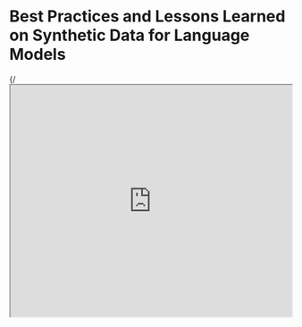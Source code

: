# Best Practices and Lessons Learned on Synthetic Data for Language Models


{/*<iframe width="100%"
  height="415px"
  src="https://www.youtube.com/embed/YnlArBZJHY8?si=ZH3hFzwixUopxU5Z" allow="accelerometer; autoplay; clipboard-write; encrypted-media; gyroscope; picture-in-picture"
  allowFullScreen
  />*/}

This [paper](https://arxiv.org/abs/2404.07503) provides an overview of best practices and lessons learned on synthetic data for language models ans was published by Google DeepMind and other collaborators. 

It focuses on synthetic data and covers applications, challenges, and future directions. This is an important paper given the significant advancements we are seeing from the use of synthetic data in the field of AI.

We know for sure that the more high-quality data we give these models, the better the performance. Creating synthetic data is not hard but ensuring its quality is really the challenge.

The paper also discusses important topics when working with synthetic data such as ensuring quality, factuality, fidelity, unbiasedness, trustworthiness, privacy, and more.

There are a lot of great references mentioned in the related work section as well.
